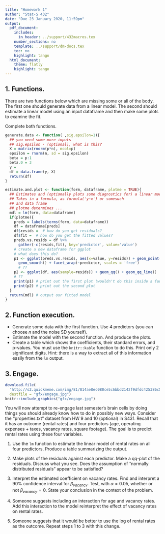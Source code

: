 ```yaml
---
title: "Homework 1"
author: "Stat-S 432"
date: "Due 23 January 2020, 11:59pm"
output:
  pdf_document:
    includes:
      in_header: ../support/432macros.tex
    number_sections: no
    template: ../support/dm-docs.tex
    toc: no
    highlight: tango
  html_document:
    theme: flatly
    highlight: tango
---
```


## 1. Functions.

There are two functions below which are missing some or all of the body. The first one should generate data from a linear model. The second
should estimate a linear model using an input dataframe and then make some plots to examine the fit.

Complete both functions.

```r
generate.data <- function( ,sig.epsilon=1){
  ## you need some more inputs
  ## sig.epsilon - (optional), what is this?
  X = matrix(rnorm(p*n), ncol=p) 
  epsilon = rnorm(n, sd = sig.epsilon) 
  beta = p:1 
  beta.0 = 3 
  y = 
  df = data.frame(y, X) 
  return(df)
}

estimate.and.plot <- function(form, dataframe, plotme = TRUE){
  ## Estimates and (optionally plots some diagnostics for) a linear model
  ## Takes in a formula, as formula('y~x') or somesuch
  ## and data frame
  ## plotme determines ...
  mdl = lm(form, data=dataframe) 
  if(plotme){ 
    preds = labels(terms(form, data=dataframe))
    df = dataframe[preds]
    df$resids =  # how do you get residuals?
    df$fit =  # how do you get the fitted values?
    preds.vs.resids = df %>% 
      gather(-c(resids,fit), key='predictor', value='value')
    # create a new dataframe for ggplot
    # what does this do?
    p1 <- ggplot(preds.vs.resids, aes(x=value, y=resids)) + geom_point() +
      geom_smooth() + facet_wrap(~predictor, scales = 'free') 
      # ??
    p2 <- ggplot(df, aes(sample=resids)) + geom_qq() + geom_qq_line()
    # ??
    print(p1) # print out the first plot (wouldn't do this inside a function generally)
    print(p2) # print out the second plot
  }
  return(mdl) # output our fitted model
}
```

## 2. Function execution.

* Generate some data with the first function. Use 4 predictors (you can choose $n$ and the noise SD yourself). 
* Estimate the model with the second function. And produce the plots.
* Create a table which shows the coefficients, their standard errors, and p-values. You must use the `knitr::kable` function to do this. Print only 2 significant digits. Hint: there is a way to extract all of this information easily from the `lm` output. 

## 3. Engage.

```r
download.file(
  "http://s2.quickmeme.com/img/81/814ae8ec080ce5c6bbd2142f9dfdc425386c52e389cf400169386df7a73b1570.jpg",
  destfile = "gfx/engage.jpg")
knitr::include_graphics("gfx/engage.jpg")
```

You will now attempt to re-engage last semester’s brain cells by doing things you should already know how to do in possibly new ways. Consider the "properties.txt" dataset from HW 9 and 10 (optional) in S431. Recall that it has an outcome (rental rates) and four predictors (age, operating expenses + taxes, vacancy rates, square footage). The goal is to predict rental rates using these four variables.

1. Use the `lm` function to estimate the linear model of rental rates on all four predictors. Produce a table summarizing the output. 

2. Make plots of the residuals against each predictor. Make a qq-plot of the residuals. Discuss what you see. Does the assumption of "normally distributed residuals" appear to be satisfied?

3. Interpret the estimated coefficient on vacancy rates. Find and interpret a 90% confidence interval for $\beta_{vacancy}$. Test, with $\alpha=0.05$, whether or not $\beta_{vacancy}=0$. State your conclusion in the context of the problem.

4. Someone suggests including an interaction for age and vacancy rates. Add this interaction to the model reinterpret the effect of vacancy rates on rental rates.

5. Someone suggests that it would be better to use the log of rental rates as the outcome. Repeat steps 1 to 3 with this change.

